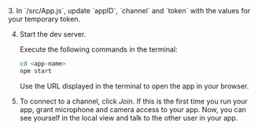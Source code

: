 <PlatformWrapper platform="web">
3. In `<app-name>/src/App.js`, update `appID`, `channel` and `token` with the values for your temporary token.

4. Start the dev server.

   Execute the following commands in the terminal:

   ```bash
   cd <app-name>
   npm start
   ```

   Use the URL displayed in the terminal to open the app in your browser.

5. To connect to a channel, click _Join_.
   If this is the first time you run your app, grant microphone and camera access to your app.
   Now, you can see yourself in the local view and talk to the other user in your app.

</PlatformWrapper>
